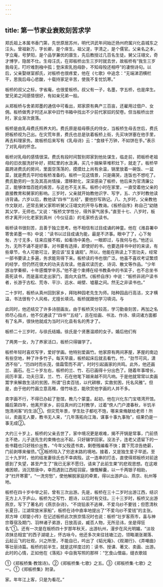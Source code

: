 ```yaml
---
---
---
```

title: 第一节家业衰败刻苦求学
---



郑氏祖上本属书香门第，先世原居苏州，明代洪武年间始迁扬州府属兴化县城东之汪头。曾祖新万，字长卿，是个庠生。祖父湜，字清之，是个儒官。父亲名之本，字立庵，号梦阳，是个品学兼优的廪生，先后教授过几百名生徒。舅父汪翊文，奇才博学，隐居不仕。生母汪氏，在郑板桥出生三岁时就去世，故板桥有“我生三岁我母无，叮咛难割襁中孤；登床索乳抱母卧，不知母殁还相呼”的凄恻诗句。以后，父亲娶继室郝氏，对板桥也很疼爱，他在《七歌》中追念：“无端涕泗横栏干，思我后母心悲酸，十载持家足辛苦，使我不复忧饥寒。”

板桥的叔父之标，字省庵，也很爱板桥。叔父有一子，名墨，字五桥，也是庠生。堂兄弟之间感情很好，有如亲兄弟一般。

从郑板桥与舍弟郑墨的通信中可看出，郑家原有典产三百亩，还雇用过佃户、女佣。板桥做秀才时还从家中旧竹书箱中找出不少前代家奴的契卷。但当板桥出世时，家业渐次衰落。

板桥是由乳母费氏照养大的。费氏原是祖母蔡氏的侍女，当板桥生母去世后，费氏把板桥视为己出。在灾荒年景，费氏也总是驮着板桥上街，先买块饼塞在他手里，再去料理家务。故板桥后来写有《乳母诗》云：“食禄千万钟，不如饼在手。”表示了对乳母的怀念。

板桥对乳母的感情很深。费氏有段时间暂别郑家到他处谋生，临走前，把板桥老祖母的旧衣服洗好补好，把缸里的水汲满，买几十捆柴草堆积灶下，就走了。板桥早晨跨进费氏的房间，里面空荡荡的，摸摸灶上尚有余温，锅里放着一碗饭、一盆菜，就是费氏平时给板桥准备的。板桥一见这情景，只是痛哭，连饭也不想吃了。费氏勤劳的一生及其高尚情操，潜移默化，深深感染了板桥，他后来为官清廉公正，能够体恤百姓的疾苦，与这也不无关系。板桥小时在家里，一直受着他父亲的直接教育和舅家的影响。三岁时，父亲就开始教他识字、写字，五、六岁时教他读诗背诵。六岁以后，教他读“四书”“五经”，要他抄写熟记。八、九岁时，父亲教他作文联对，还常去舅父家聆听舅父汪翊文的开导与教诲。《板桥自序》称自己“幼随其父学，无师也。”又说：“板桥文学性分，得外家气居多。”直至十七、八岁时，板桥才离开兴化老家到真州（今仪征县）的毛家桥去读书。

板桥读书很刻苦，且善于独立思考。他不相信有过目成诵的神童。他在《潍县署中寄舍弟墨一书》中说：“读书以过目成诵为能，最是不济事。眼中了了，心下匆匆，方寸无多，往来应接不暇，如看场中美色，一眼即过，与我何与也。”他还认为，无所不诵不是好事，对书要有选择，即使好的书，也要选择书中好的来读，有些章节，令人可歌可泣，更应该“反复诵观”。所以，他能在熟读上下苦功夫，经常一部书要读上多遍，务求能背得下来。板桥读的书也很广泛。他虽不喜欢考证繁烦的经学，但仍然花很大的功夫去攻读。他喜欢读历史、诗词、散文等作品。“少年游冶学秦柳，十年感慨学辛苏。”他不是个束缚在经书教条中的书呆子，也不总坐书斋死读书，而是喜欢走出家门，面向大自然。《板桥自序》中说：“板桥非闭户读书者，长游于古松、荒寺、平沙、远水、峭壁、墟墓之间。然无之非读书也。”

二十岁时，板桥从真州回到家乡，拜陆种园老先生为师。陆种园品行高洁，文才横溢，书法很有个人风格，尤擅长填词。板桥就跟他学习填词。与

此同时，他还结交了许多诗朋画友。由于板桥天分较高，学习勤奋刻苦，再加之名师尽心指点，他不仅通读了“四书”“五经”，且在绘画、书法、作诗、填词诸方面都有了名声，很快他就成为当时兴化县有名的秀才了。

板桥二十三岁时，与徐氏结婚。徐氏是个贤惠温顺的女子。婚后他们有

了两男一女，为了养家活口，板桥只得辍学了。

板桥年轻时喜欢写字，爱好学画。他特别爱画竹。他家原有两间茅屋，茅屋的南边有些空地，种了许多竹子。每天早晨，板桥起床后就去看竹。竹，“劲节可风，潇洒不俗”，“历四时而长茂，值霜雪而不凋”，时时引起画家的共鸣。此外，他还画兰、画石。在二十岁左右，板桥的兰、竹、石已画得十分出色了。随着年事增长，阅历丰富，功夫日深，兰、竹、石在他笔下越来越不同凡响。于是他就常常以卖画鬻字来解救生活的贫困，所谓“日卖百钱，以代耕稼，实救贫困，托名风雅”。但是，由于他的竹画立意高稚，借竹咏志，能欣赏他字画的人并不多。

卖字画不行，不得已办起了塾馆，教几个蒙童。起初，他在兴化东门宝塔湾开馆。婚后第四年，他离开家乡，前往真州的江村教学，过着“傍人门户渡春秋，半饥半饱清闲客”的生活①。但灾荒年景，学生肚子都吃不饱，哪来束脩献给老师！所以，卖画无人要，教书无人来，“几年落拓向江海，谋事十事九事殆”，结果仍是一事无成②。

大约三十岁上，板桥的父亲去世了，家中境况更是艰难，揭不开锅是常事，门前债主不绝，儿子送先生的束脩也出不起，只好辍学回家。没法子，连老父遗留下的一些书籍也只好贱价出售，“今年父殁遗书卖，剩卷残编看不快；爨下荒凉告绝薪，门前剥啄来催债。”③板桥陷入了穷途末路的境地。接着，又是独生爱子早逝。至三十九岁时，他的结发妻徐氏也不幸病殁。这一连串的打击，直使得郑板桥对前途感到了失望，甚至产生了“我已无家不愿归，请来了此前生果”的悲观思想。在这艰难困顿，消沉颓唐中，幸而遇到江西程羽宸，慷慨解囊，以一千两银子相助，才“扫开寒雾”，“一洗穷愁”，使他解脱家庭的牵累，得以出游庐山、燕京、杭州等地。

板桥在四十岁中举之前，曾有三次出游。先是，板桥在三十二岁时出游江西，结识无方上人于庐山，板桥为之写竹、题诗，以后时有交往。三十三岁时，板桥又出游燕京，写下了著名的《燕京杂诗》，“不烧铅汞不逃禅，不爱乌纱不要钱；但愿清秋长夏日，江湖常放米家船”，板桥在诗中直率地提出了“不爱乌纱不爱钱”的主张。郑方坤《郑燮小传》在记述板桥此次旅京情况时也说：板桥“壮岁客燕市，喜与神宗尊宿及期门、羽林诸子弟游，日放高谈，臧否人物，无所忌讳，坐是得狂名”①。还有一次是在板桥四十岁那年秋天，出游杭州，漫步在风光明媚，“淡妆浓抹总相宜”的西子湖堤上，怀古咏今。他还多次来往钱塘江边，领略潮涨潮落、云起云飞的壮观，兴之所至，不能自已，吟出了《韬光庵》、《观潮行》、《弄嘲曲》等壮丽诗篇。板桥的前半生，就是这样度过的：读书、授课、著文、卖画、出游。此时的心情，正如他在《落拓》中自我写照的那样：“乞食山僧庙，缝衣歌妓

①《郑板桥集·教馆诗》。②《郑板桥集·七歌》之五。③《郑板桥集·七歌》之一。①《郑板桥集》附录。

家。年年江上客，只是为看花。”